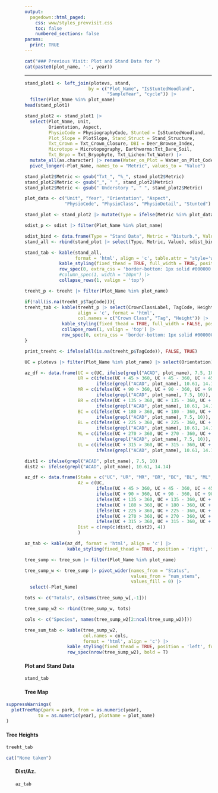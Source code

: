 ```yaml
---
output: 
  pagedown::html_paged:
    css: www/styles_prevvisit.css
    toc: false
    numbered_sections: false
params:
  print: TRUE
---
```


```r

cat("### Previous Visit: Plot and Stand Data for ")
cat(paste0(plot_name, '-', year))

```

<hr>
```r
stand_plot1 <- left_join(plotevs, stand, 
                        by = c("Plot_Name", "IsStuntedWoodland", 
                               "SampleYear", "cycle")) |> 
  filter(Plot_Name %in% plot_name) 
head(stand_plot1)

stand_plot2 <- stand_plot1 |> 
  select(Plot_Name, Unit, 
         Orientation, Aspect, 
         PhysioCode = PhysiographyCode, Stunted = IsStuntedWoodland, 
         Plot_Slope = PlotSlope, Stand_Struct = Stand_Structure,
         Txt_Crown = Txt_Crown_Closure, DBI = Deer_Browse_Index,
         Microtopo = Microtopography, Earthworms:Txt_Bare_Soil,
         Txt_Bryo = Txt_Bryophyte, Txt_Lichen:Txt_Water) |> 
  mutate_all(as.character) |> rename(Water_on_Plot = Water_on_Plot_Code) |> 
  pivot_longer(-Plot_Name, names_to = "Metric", values_to = "Value")

stand_plot2$Metric <- gsub("Txt_", "%_", stand_plot2$Metric)
stand_plot2$Metric <- gsub("_", " ", stand_plot2$Metric)
stand_plot2$Metric <- gsub(" Understory ", " ", stand_plot2$Metric)

plot_data <- c("Unit", "Year", "Orientation", "Aspect", 
               "PhysioCode", "PhysioClass", "PhysioDetail", "Stunted")

stand_plot <- stand_plot2 |> mutate(Type = ifelse(Metric %in% plot_data, "Plot Data", "Stand Data"))

sdist_p <- sdist |> filter(Plot_Name %in% plot_name)

sdist_bind <- data.frame(Type = "Stand Data", Metric = "Disturb.", Value = sdist_p$Code)
stand_all <- rbind(stand_plot |> select(Type, Metric, Value), sdist_bind)

stand_tab <- kable(stand_all,
                   format = 'html', align = 'c', table.attr = "style='width:250px';") |> 
             kable_styling(fixed_thead = TRUE, full_width = TRUE, position = 'left') |> 
             row_spec(0, extra_css = 'border-bottom: 1px solid #000000') |> 
             #column_spec(1, width = "10px") |> 
             collapse_rows(1, valign = 'top') 

treeht_p <- treeht |> filter(Plot_Name %in% plot_name)

if(!all(is.na(treeht_p$TagCode))){
treeht_tab <- kable(treeht_p |> select(CrownClassLabel, TagCode, Height), 
                    align = 'c', format = 'html',
                    col.names = c("Crown Class", "Tag", "Height")) |> 
              kable_styling(fixed_thead = TRUE, full_width = FALSE, position = 'left') |> 
              collapse_rows(1, valign = 'top') |> 
              row_spec(0, extra_css = 'border-bottom: 1px solid #000000')
}

print_treeht <- ifelse(all(is.na(treeht_p$TagCode)), FALSE, TRUE)
```

```r
UC = plotevs |> filter(Plot_Name %in% plot_name) |> select(Orientation) |> as.numeric()

az_df <- data.frame(UC = c(UC, ifelse(grepl("ACAD", plot_name), 7.5, 10)), 
                    UR = c(ifelse(UC + 45 > 360, UC + 45 - 360, UC + 45),
                           ifelse(grepl("ACAD", plot_name), 10.61, 14.14)),
                    MR = c(ifelse(UC + 90 > 360, UC + 90 - 360, UC + 90),
                           ifelse(grepl("ACAD", plot_name), 7.5, 10)),
                    BR = c(ifelse(UC + 135 > 360, UC + 135 - 360, UC + 135),
                           ifelse(grepl("ACAD", plot_name), 10.61, 14.14)),
                    BC = c(ifelse(UC + 180 > 360, UC + 180 - 360, UC + 180),
                           ifelse(grepl("ACAD", plot_name), 7.5, 10)),
                    BL = c(ifelse(UC + 225 > 360, UC + 225 - 360, UC + 225),
                           ifelse(grepl("ACAD", plot_name), 10.61, 14.14)),
                    ML = c(ifelse(UC + 270 > 360, UC + 270 - 360, UC + 270),
                           ifelse(grepl("ACAD", plot_name), 7.5, 10)),
                    UL = c(ifelse(UC + 315 > 360, UC + 315 - 360, UC + 315),
                           ifelse(grepl("ACAD", plot_name), 10.61, 14.14))) 

dist1 <- ifelse(grepl("ACAD", plot_name), 7.5, 10)
dist2 <- ifelse(grepl("ACAD", plot_name), 10.61, 14.14)

az_df <- data.frame(Stake = c("UC", "UR", "MR", "BR", "BC", "BL", "ML", "UL"),
                    Az = c(UC,
                           ifelse(UC + 45 > 360, UC + 45 - 360, UC + 45),
                           ifelse(UC + 90 > 360, UC + 90 - 360, UC + 90),
                           ifelse(UC + 135 > 360, UC + 135 - 360, UC + 135),
                           ifelse(UC + 180 > 360, UC + 180 - 360, UC + 180),
                           ifelse(UC + 225 > 360, UC + 225 - 360, UC + 225),
                           ifelse(UC + 270 > 360, UC + 270 - 360, UC + 270),
                           ifelse(UC + 315 > 360, UC + 315 - 360, UC + 315)),
                    Dist = c(rep(c(dist1, dist2), 4))
                    )

az_tab <- kable(az_df, format = 'html', align = 'c') |> 
                kable_styling(fixed_thead = TRUE, position = 'right', full_width = FALSE)

```

```r
tree_sump <- tree_sum |> filter(Plot_Name %in% plot_name) 

tree_sump_w <- tree_sump |> pivot_wider(names_from = "Status", 
                                        values_from = "num_stems", 
                                        values_fill = 0) |> 
  select(-Plot_Name)

tots <- c("Totals", colSums(tree_sump_w[,-1]))

tree_sump_w2 <- rbind(tree_sump_w, tots)

cols <- c("Species", names(tree_sump_w2[2:ncol(tree_sump_w2)]))

tree_sum_tab <- kable(tree_sump_w2,
                      col.names = cols,
                      format = 'html', align = 'c') |> 
                kable_styling(fixed_thead = TRUE, position = 'left', full_width = TRUE) |> 
                row_spec(nrow(tree_sump_w2), bold = T)

```


<div class = "flexbox">
<div>
<h4>Plot and Stand Data</h4>

```r
stand_tab
```
</div>
<div>

<div class='map'>
<h4>Tree Map</h4>
<div style="margin-left:-50px;margin-bottom:10px;margin-top:0;padding-top:0;height:500px;width:550px;">
```r
suppressWarnings(
  plotTreeMap(park = park, from = as.numeric(year), 
            to = as.numeric(year), plotName = plot_name)
)
```
<div class = "one">
<h4>Tree Heights</h4>

<div style="margin-right:20px;">
```r
treeht_tab
```

```r
cat("None taken")
```

</div></div>

<div class = "two">
<h4 style='margin-left:25px;'>Dist/Az.</h4>
<div style="margin-left:25px;margin-right:0px;">
```r
az_tab
```
</div>
</div>
</div>
</div>
</div>


